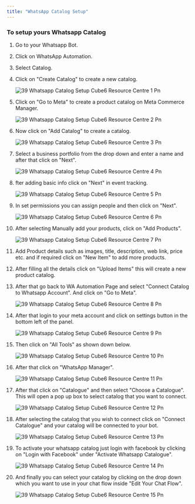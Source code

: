 ```yaml
---
title: "WhatsApp Catalog Setup"
---
```


### **To setup yours Whatsapp Catalog**

 1. Go to your Whatsapp Bot.
 2. Click on WhatsApp Automation.
 3. Select Catalog.
 4. Click on "Create Catalog" to create a new catalog.

    ![39 Whatsapp Catalog Setup  Cube6 Resource Centre 1 Pn](/images/how-botpenguin-works/whatsapp-catalog-setup/39.whatsapp_catalog_setup_\_Cube6_resource_centre-1.png)
 5. Click on "Go to Meta" to create a product catalog on Meta Commerce Manager.

    ![39 Whatsapp Catalog Setup  Cube6 Resource Centre 2 Pn](/images/how-botpenguin-works/whatsapp-catalog-setup/39.whatsapp_catalog_setup_\_Cube6_resource_centre-2.png)
 6. Now click on "Add Catalog" to create a catalog.

    ![39 Whatsapp Catalog Setup  Cube6 Resource Centre 3 Pn](/images/how-botpenguin-works/whatsapp-catalog-setup/39.whatsapp_catalog_setup_\_Cube6_resource_centre-3.png)
 7. Select a business portfolio from the drop down and enter a name and after that click on "Next".

    ![39 Whatsapp Catalog Setup  Cube6 Resource Centre 4 Pn](/images/how-botpenguin-works/whatsapp-catalog-setup/39.whatsapp_catalog_setup_\_Cube6_resource_centre-4.png)
 8. fter adding basic info click on "Next" in event tracking.

    ![39 Whatsapp Catalog Setup  Cube6 Resource Centre 5 Pn](/images/how-botpenguin-works/whatsapp-catalog-setup/39.whatsapp_catalog_setup_\_Cube6_resource_centre-5.png)
 9. In set permissions you can assign people and then click on "Next".

    ![39 Whatsapp Catalog Setup  Cube6 Resource Centre 6 Pn](/images/how-botpenguin-works/whatsapp-catalog-setup/39.whatsapp_catalog_setup_\_Cube6_resource_centre-6.png)
10. After selecting Manually add your products, click on "Add Products".

    ![39 Whatsapp Catalog Setup  Cube6 Resource Centre 7 Pn](/images/how-botpenguin-works/whatsapp-catalog-setup/39.whatsapp_catalog_setup_\_Cube6_resource_centre-7.png)
11. Add Product details such as images, title, description, web link, price etc. and if required click on "New Item" to add more products.
12. After filling all the details click on "Upload Items" this will create a new product catalog.
13. After that go back to WA Automation Page and select "Connect Catalog to Whatsapp Account". And click on "Go to Meta".

    ![39 Whatsapp Catalog Setup  Cube6 Resource Centre 8 Pn](/images/how-botpenguin-works/whatsapp-catalog-setup/39.whatsapp_catalog_setup_\_Cube6_resource_centre-8.png)
14. After that login to your meta account and click on settings button in the bottom left of the panel.

    ![39 Whatsapp Catalog Setup  Cube6 Resource Centre 9 Pn](/images/how-botpenguin-works/whatsapp-catalog-setup/39.whatsapp_catalog_setup_\_Cube6_resource_centre-9.png)
15. Then click on "All Tools" as shown down below.

    ![39 Whatsapp Catalog Setup  Cube6 Resource Centre 10 Pn](/images/how-botpenguin-works/whatsapp-catalog-setup/39.whatsapp_catalog_setup_\_Cube6_resource_centre-10.png)
16. After that click on "WhatsApp Manager".

    ![39 Whatsapp Catalog Setup  Cube6 Resource Centre 11 Pn](/images/how-botpenguin-works/whatsapp-catalog-setup/39.whatsapp_catalog_setup_\_Cube6_resource_centre-11.png)
17. After that click on "Catalogue" and then select "Choose a Catalogue". This will open a pop up box to select catalog that you want to connect.

    ![39 Whatsapp Catalog Setup  Cube6 Resource Centre 12 Pn](/images/how-botpenguin-works/whatsapp-catalog-setup/39.whatsapp_catalog_setup_\_Cube6_resource_centre-12.png)
18. After selecting the catalog that you wish to connect click on "Connect Catalogue" and your catalog will be connected to your bot.

    ![39 Whatsapp Catalog Setup  Cube6 Resource Centre 13 Pn](/images/how-botpenguin-works/whatsapp-catalog-setup/39.whatsapp_catalog_setup_\_Cube6_resource_centre-13.png)
19. To activate your whatsapp catalog just login with facebook by clicking on "Login with Facebook" under "Activate Whatsapp Catalogue".

    ![39 Whatsapp Catalog Setup  Cube6 Resource Centre 14 Pn](/images/how-botpenguin-works/whatsapp-catalog-setup/39.whatsapp_catalog_setup_\_Cube6_resource_centre-14.png)
20. And finally you can select your catalog by clicking on the drop down which you want to use in your chat flow inside "Edit Your Chat Flow".

    ![39 Whatsapp Catalog Setup  Cube6 Resource Centre 15 Pn](/images/how-botpenguin-works/whatsapp-catalog-setup/39.whatsapp_catalog_setup_\_Cube6_resource_centre-15.png)